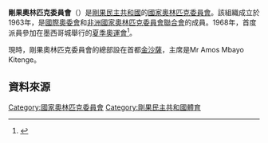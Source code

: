 {{Distinguish|剛果共和國國家奧林匹克和體育委員會}}
{{Infobox National Olympic Committee
| title = 剛果奧林匹克委員會
| logo = 
| 國家或地區 = COD
| 國家或地區編碼 = COD
| 成立日期 = 1963年
| 加入國際奧委會 = 1968年
| 所屬成員 = [[非洲國家奧林匹克委員會聯合會|非洲國家奧林匹克委員會聯合會]]
| 總部 = 剛果民主共和國[[金沙薩|金沙薩]]
| 會長 = Mr Amos Mbayo Kitenge
| 秘書長 =
| 網頁 = 
}}
'''剛果奧林匹克委員會'''（{{lang|en|Congo Olympic Committee}}）是[[剛果民主共和國|剛果民主共和國]]的[[國家奧林匹克委員會|國家奧林匹克委員會]]。該組織成立於1963年，是[[國際奧委會|國際奧委會]]和[[非洲國家奧林匹克委員會聯合會|非洲國家奧林匹克委員會聯合會]]的成員。1968年，首度派員參加在墨西哥城舉行的[[1968年夏季奧林匹克運動會|夏季奧運會]]<ref>{{Cite web |url=http://www.sports-reference.com/olympics/countries/COD/ |title=Congo |access-date=2014-04-04 |archive-url=https://web.archive.org/web/20190930203357/https://www.sports-reference.com/olympics/countries/COD/ |archive-date=2019-09-30 |dead-url=yes }}</ref>。

現時，剛果奧林匹克委員會的總部設在首都[[金沙薩|金沙薩]]，主席是Mr Amos Mbayo Kitenge。 

==資料來源==
{{Reflist}}

{{非洲國家奧林匹克委員會聯合會}}
{{Authority control}}

[[Category:國家奧林匹克委員會|Category:國家奧林匹克委員會]]
[[Category:剛果民主共和國體育|Category:剛果民主共和國體育]]